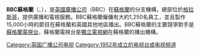 {{unreferenced|time=2014-03-28T14:48:30+00:00}}
'''BBC蘇格蘭'''（{{lang-en|BBC Scotland}}、{{lang-gd|BBC Alba}}），是[[英國廣播公司|英國廣播公司]]（BBC）在[[蘇格蘭|蘇格蘭]]的分支機構，總部位於[[格拉斯哥|格拉斯哥]]，提供廣播和電視服務。BBC蘇格蘭僱傭有大約1,250名員工，並且製作15,000小時的節目在蘇格蘭和英國其他地區播出。BBC蘇格蘭的主要競爭對手是[[蘇格蘭電視台|蘇格蘭電視台]]，蘇格蘭電視台是[[獨立電視網|獨立電視網]]在蘇格蘭的播出機構。

{{BBC}}
{{英国广播公司电视}}
{{Authority control}}

[[Category:英国广播公司电视|Category:英国广播公司电视]]
[[Category:1952年成立的电视台或电视频道|Category:1952年成立的电视台或电视频道]]